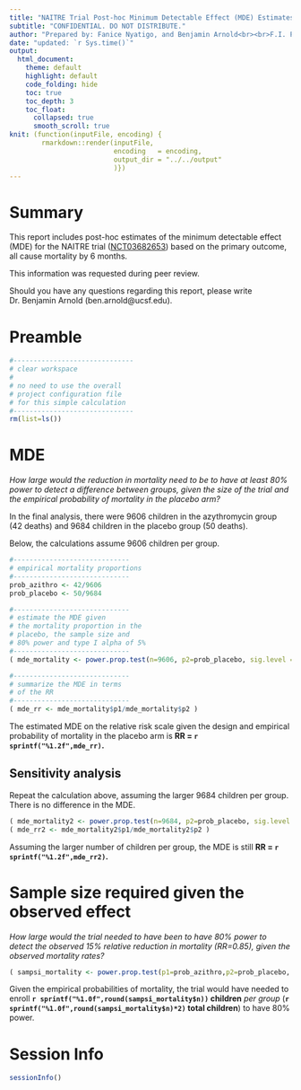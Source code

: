 ```yaml
---
title: "NAITRE Trial Post-hoc Minimum Detectable Effect (MDE) Estimates"
subtitle: "CONFIDENTIAL. DO NOT DISTRIBUTE."
author: "Prepared by: Fanice Nyatigo, and Benjamin Arnold<br><br>F.I. Proctor Foundation, University of California, San Francisco"
date: "updated: `r Sys.time()`"
output: 
  html_document:
    theme: default
    highlight: default
    code_folding: hide
    toc: true
    toc_depth: 3
    toc_float:
      collapsed: true
      smooth_scroll: true
knit: (function(inputFile, encoding) {
        rmarkdown::render(inputFile, 
                          encoding   = encoding, 
                          output_dir = "../../output"
                          )})
---
```




# Summary

This report includes post-hoc estimates of the minimum detectable effect (MDE) for the NAITRE trial ([NCT03682653](https://clinicaltrials.gov/ct2/show/NCT03682653)) based on the primary outcome, all cause mortality by 6 months. 

This information was requested during peer review.

Should you have any questions regarding this report, please write Dr. Benjamin Arnold (ben.arnold@ucsf.edu).

# Preamble
```r
#------------------------------
# clear workspace 
#
# no need to use the overall
# project configuration file
# for this simple calculation
#------------------------------
rm(list=ls())


```

# MDE

_How large would the reduction in mortality need to be to have at least 80% power to detect a difference between groups, given the size of the trial and the empirical probability of mortality in the placebo arm?_

In the final analysis, there were 9606 children in the azythromycin group (42 deaths) and 9684 children in the placebo group (50 deaths). 

Below, the calculations assume 9606 children per group. 

```r
#-----------------------------
# empirical mortality proportions
#-----------------------------
prob_azithro <- 42/9606
prob_placebo <- 50/9684

#-----------------------------
# estimate the MDE given
# the mortality proportion in the
# placebo, the sample size and
# 80% power and type I alpha of 5%
#-----------------------------
( mde_mortality <- power.prop.test(n=9606, p2=prob_placebo, sig.level = 0.05, power=0.8, alternative = "two.sided") )

#-----------------------------
# summarize the MDE in terms
# of the RR
#-----------------------------
( mde_rr <- mde_mortality$p1/mde_mortality$p2 )
```

The estimated MDE on the relative risk scale given the design and empirical probability of mortality in the placebo arm is **RR = `r sprintf("%1.2f",mde_rr)`.**

## Sensitivity analysis

Repeat the calculation above, assuming the larger 9684 children per group. There is no difference in the MDE.

```r
( mde_mortality2 <- power.prop.test(n=9684, p2=prob_placebo, sig.level = 0.05, power=0.8, alternative = "two.sided") )
( mde_rr2 <- mde_mortality2$p1/mde_mortality2$p2 )
```

Assuming the larger number of children per group, the MDE is still **RR = `r sprintf("%1.2f",mde_rr2)`.**

# Sample size required given the observed effect

_How large would the trial needed to have been to have 80% power to detect the observed 15% relative reduction in mortality (RR=0.85), given the observed mortality rates?_

```r
( sampsi_mortality <- power.prop.test(p1=prob_azithro,p2=prob_placebo, sig.level = 0.05, power=0.8, alternative = "two.sided") )

```

Given the empirical probabilities of mortality, the trial would have needed to enroll **`r sprintf("%1.0f",round(sampsi_mortality$n))` children** _per group_ (**`r sprintf("%1.0f",round(sampsi_mortality$n)*2)` total children**) to have 80% power.


# Session Info
```r
sessionInfo()
```

